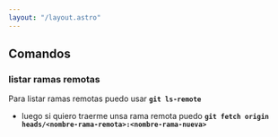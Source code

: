 ```yaml
---
layout: "/layout.astro"
---
```


## Comandos

### listar ramas remotas
Para listar ramas remotas puedo usar **`git ls-remote`**
- luego si quiero traerme unsa rama remota puedo **`git fetch origin heads/<nombre-rama-remota>:<nombre-rama-nueva>`**
